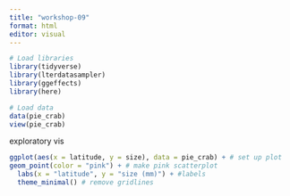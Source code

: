 ```yaml
---
title: "workshop-09"
format: html
editor: visual
---
```


```r
# Load libraries
library(tidyverse)
library(lterdatasampler)
library(ggeffects)
library(here)
```

```r
# Load data
data(pie_crab)
view(pie_crab)

```

exploratory vis

```r
ggplot(aes(x = latitude, y = size), data = pie_crab) + # set up plot
geom_point(color = "pink") + # make pink scatterplot
  labs(x = "latitude", y = "size (mm)") + #labels
  theme_minimal() # remove gridlines

```
